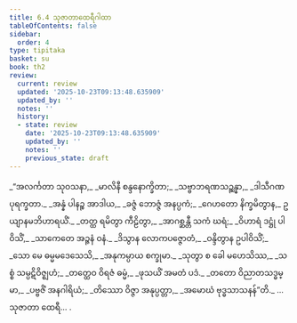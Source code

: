```yaml
---
title: 6.4 သုဇာတာထေရီဂါထာ
tableOfContents: false
sidebar:
  order: 4
type: tipitaka
basket: su
book: th2
review:
  current: review
  updated: '2025-10-23T09:13:48.635909'
  updated_by: ''
  notes: ''
  history:
  - state: review
    date: '2025-10-23T09:13:48.635909'
    updated_by: ''
    notes: ''
    previous_state: draft
---
```



<ReviewStatus review={frontmatter.review} showDetails={true} />

<HypothesisAnnotation frontmatter={frontmatter} />

<DynamicBreadcrumb />

<Division number="145" book="th2" e="ch" v="19" p="395">

<Paragraph number="203" type="verses" book="th2">
_“အလင်္ကတာ သုဝသနာ,_  
_မာလိနီ စန္ဒနောက္ခိတာ;_  
_သဗ္ဗာဘရဏသဉ္ဆန္နာ,_  
_ဒါသီဂဏပုရက္ခတာ._  

</Paragraph>

</Division>
<Division number="146" book="th2" e="ch" v="19" p="395">

<Paragraph number="204" type="verses" book="th2">
_အန္နံ ပါနဉ္စ အာဒါယ,_  
_ခဇ္ဇံ ဘောဇ္ဇံ အနပ္ပကံ;_  
_ဂေဟတော နိက္ခမိတွာန,_  
ဥယျာနမဘိဟာရယိံ._  

</Paragraph>

</Division>
<Division number="147" book="th2" e="ch" v="19" p="395">

<Paragraph number="205" type="verses" book="th2">
_တတ္ထ ရမိတွာ ကီဠိတွာ,_  
_အာဂစ္ဆန္တီ သကံ ဃရံ;_  
_ဝိဟာရံ ဒဋ္ဌုံ ပါဝိသိံ,_  
_သာကေတေ အဉ္ဇနံ ဝနံ._  

</Paragraph>

</Division>
<Division number="148" book="th2" e="ch" v="19" p="396">

<Paragraph number="206" type="verses" book="th2">
_ဒိသွာန လောကပဇ္ဇောတံ,_  
_ဝန္ဒိတွာန ဥပါဝိသိံ;_  
_သော မေ ဓမ္မမဒေသေသိ,_  
_အနုကမ္ပာယ စက္ခုမာ._  

</Paragraph>

</Division>
<Division number="149" book="th2" e="ch" v="19" p="396">

<Paragraph number="207" type="verses" book="th2">
_သုတွာ စ ခေါ မဟေသိဿ,_  
_သစ္စံ သမ္ပဋိဝိဇ္ဈဟံ;_  
_တတ္ထေဝ ဝိရဇံ ဓမ္မံ,_  
_ဖုသယိံ အမတံ ပဒံ._  

</Paragraph>

</Division>
<Division number="150" book="th2" e="ch" v="19" p="396">

<Paragraph number="208" type="verses" book="th2">
_တတော ဝိညာတသဒ္ဓမ္မာ,_  
_ပဗ္ဗဇိံ အနဂါရိယံ;_  
_တိဿော ဝိဇ္ဇာ အနုပ္ပတ္တာ,_  
_အမောဃံ ဗုဒ္ဓသာသနန်”တိ._  


</Paragraph>
</Division>

<Paragraph number="209" type="center" book="th2">
…  သုဇာတာ ထေရီ… .
</Paragraph>